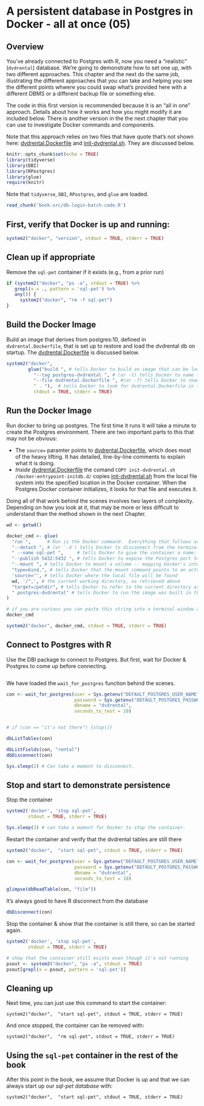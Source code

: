 # A persistent database in Postgres in Docker - all at once (05)

## Overview

You've already connected to Postgres with R, now you need a "realistic" (`dvdrental`) database. We're going to demonstrate how to set one up, with two different approaches.  This chapter and the next do the same job, illustrating the different approaches that you can take and helping you see the different points whwere you could swap what's provided here with a different DBMS or a different backup file or something else.

The code in this first version is recommended because it is an "all in one" approach.  Details about how it works and how you might modify it are included below.  There is another version in the the next chapter that you can use to investigate Docker commands and components.

Note that this approach relies on two files that have quote that's not shown here: [dvdrental.Dockerfile](./dvdrental.Dockerfile) and [init-dvdrental.sh](init-dvdrental.sh).  They are discussed below.
```r
knitr::opts_chunk$set(echo = TRUE)
library(tidyverse)
library(DBI)
library(RPostgres)
library(glue)
require(knitr)
```
Note that `tidyverse`, `DBI`, `RPostgres`, and `glue` are loaded.

```r
read_chunk('book-src/db-login-batch-code.R')

```

## First, verify that Docker is up and running:
```r

system2("docker", "version", stdout = TRUE, stderr = TRUE)
```

## Clean up if appropriate
Remove the `sql-pet` container if it exists (e.g., from a prior run)
```r
if (system2("docker", "ps -a", stdout = TRUE) %>% 
   grepl(x = ., pattern = 'sql-pet') %>% 
   any()) {
     system2("docker", "rm -f sql-pet")
}
```
## Build the Docker Image
Build an image that derives from postgres:10, defined in `dvdrental.Dockerfile`, that is set up to restore and load the dvdrental db on startup.  The [dvdrental.Dockerfile](./dvdrental.Dockerfile) is discussed below.  
```r

system2("docker", 
        glue("build ", # tells Docker to build an image that can be loaded as a container
          "--tag postgres-dvdrental ", # (or -t) tells Docker to name the image
          "--file dvdrental.Dockerfile ", #(or -f) tells Docker to read `build` instructions from the dvdrental.Dockerfile
          " . "),  # tells Docker to look for dvdrental.Dockerfile in the current directory
          stdout = TRUE, stderr = TRUE)

```

## Run the Docker Image
Run docker to bring up postgres.  The first time it runs it will take a minute to create the Postgres environment.  There are two important parts to this that may not be obvious:

  * The `source=` paramter points to [dvdrental.Dockerfile](./dvdrental.Dockerfile), which does most of the heavy lifting.  It has detailed, line-by-line comments to explain what it is doing.  
  *  *Inside* [dvdrental.Dockerfile](./dvdrental.Dockerfile) the comand `COPY init-dvdrental.sh /docker-entrypoint-initdb.d/` copies  [init-dvdrental.sh](init-dvdrental.sh) from the local file system into the specified location in the Docker container.  When the Postgres Docker container initializes, it looks for that file and executes it. 
  
Doing all of that work behind the scenes involves two layers of complexity.  Depending on how you look at it, that may be more or less difficult to understand than the method shown in the next Chapter.

```r

wd <- getwd()

docker_cmd <- glue(
  "run ",      # Run is the Docker command.  Everything that follows are `run` parameters.
  "--detach ", # (or `-d`) tells Docker to disconnect from the terminal / program issuing the command
  " --name sql-pet ",     # tells Docker to give the container a name: `sql-pet`
  "--publish 5432:5432 ", # tells Docker to expose the Postgres port 5432 to the local network with 5432
  "--mount ", # tells Docker to mount a volume -- mapping Docker's internal file structure to the host file structure
  "type=bind,", # tells Docker that the mount command points to an actual file on the host system
  'source="', # tells Docker where the local file will be found
  wd, '/",', # the current working directory, as retrieved above
  "target=/petdir", # tells Docker to refer to the current directory as "/petdir" in its file system
  " postgres-dvdrental" # tells Docker to run the image was built in the previous step
)

# if you are curious you can paste this string into a terminal window after the command 'docker':
docker_cmd

system2("docker", docker_cmd, stdout = TRUE, stderr = TRUE)

```
## Connect to Postgres with R
Use the DBI package to connect to Postgres.  But first, wait for Docker & Postgres to come up before connecting.
```r

```
We have loaded the `wait_for_postgres` function behind the scenes.

```r

con <- wait_for_postgres(user = Sys.getenv("DEFAULT_POSTGRES_USER_NAME"),
                         password = Sys.getenv("DEFAULT_POSTGRES_PASSWORD"),
                         dbname = "dvdrental",
                         seconds_to_test = 10)


# if (con == "it's not there") {stop()}

dbListTables(con)

dbListFields(con, "rental")
dbDisconnect(con)

Sys.sleep(2) # Can take a moment to disconnect.
```
## Stop and start to demonstrate persistence

Stop the container
```r
system2('docker', 'stop sql-pet',
        stdout = TRUE, stderr = TRUE)

Sys.sleep(3) # can take a moment for Docker to stop the container.
```
Restart the container and verify that the dvdrental tables are still there
```r

system2("docker",  "start sql-pet", stdout = TRUE, stderr = TRUE)

con <- wait_for_postgres(user = Sys.getenv("DEFAULT_POSTGRES_USER_NAME"),
                         password = Sys.getenv("DEFAULT_POSTGRES_PASSWORD"),
                         dbname = "dvdrental",
                         seconds_to_test = 10)

glimpse(dbReadTable(con, "film"))

```
It's always good to have R disconnect from the database
```r

dbDisconnect(con)

```

Stop the container & show that the container is still there, so can be started again.
```r

system2('docker', 'stop sql-pet',
        stdout = TRUE, stderr = TRUE)

# show that the container still exists even though it's not running
psout <- system2("docker", "ps -a", stdout = TRUE)
psout[grepl(x = psout, pattern = 'sql-pet')]

```

## Cleaning up

Next time, you can just use this command to start the container:

`system2("docker",  "start sql-pet", stdout = TRUE, stderr = TRUE)`

And once stopped, the container can be removed with:

`system2("docker",  "rm sql-pet", stdout = TRUE, stderr = TRUE)`

## Using the `sql-pet` container in the rest of the book

After this point in the book, we assume that Docker is up and that we can always start up our *sql-pet database* with:

`system2("docker",  "start sql-pet", stdout = TRUE, stderr = TRUE)`
